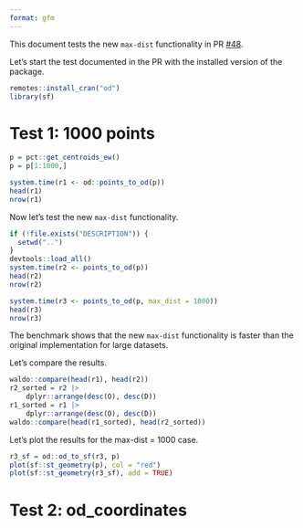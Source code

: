 ```yaml
---
format: gfm
---
```


This document tests the new `max-dist` functionality in PR [#48](https://github.com/ITSLeeds/od/pull/48).

Let's start the test documented in the PR with the installed version of the package.

```r
remotes::install_cran("od")
library(sf)
```

# Test 1: 1000 points


```r
p = pct::get_centroids_ew()
p = p[1:1000,]

system.time(r1 <- od::points_to_od(p))
head(r1)
nrow(r1)
```

Now let's test the new `max-dist` functionality.


```r
if (!file.exists("DESCRIPTION")) {
  setwd("..")
}
devtools::load_all()
system.time(r2 <- points_to_od(p))
head(r2)
nrow(r2)
```


```r
system.time(r3 <- points_to_od(p, max_dist = 1000))
head(r3)
nrow(r3)
```

The benchmark shows that the new `max-dist` functionality is faster than the original implementation for large datasets.

Let's compare the results.


```r
waldo::compare(head(r1), head(r2))
r2_sorted = r2 |>
    dplyr::arrange(desc(O), desc(D)) 
r1_sorted = r1 |>
    dplyr::arrange(desc(O), desc(D))
waldo::compare(head(r1_sorted), head(r2_sorted))
```

Let's plot the results for the max-dist = 1000 case.


```r
r3_sf = od::od_to_sf(r3, p)
plot(sf::st_geometry(p), col = "red")
plot(sf::st_geometry(r3_sf), add = TRUE)
```

# Test 2: od_coordinates